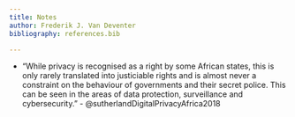 ```yaml
---
title: Notes
author: Frederik J. Van Deventer
bibliography: references.bib

---
```


- "While privacy is recognised as a right by some African states, this is only rarely translated into justiciable rights and is almost never a constraint on the behaviour of governments and their secret police. This can be seen in the areas of data protection, surveillance and cybersecurity." - @sutherlandDigitalPrivacyAfrica2018